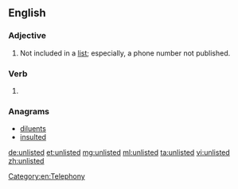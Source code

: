 ==English==

===Adjective===
{{en-adj|-}}

# Not included in a [[list]]; especially, a phone number not published.

===Verb===
{{head|en}}

# {{en-past of|unlist}}

===Anagrams===
* [[diluents#English|diluents]]
* [[insulted#English|insulted]]

[[Category:en:Telephony]]

[[de:unlisted]]
[[et:unlisted]]
[[mg:unlisted]]
[[ml:unlisted]]
[[ta:unlisted]]
[[vi:unlisted]]
[[zh:unlisted]]